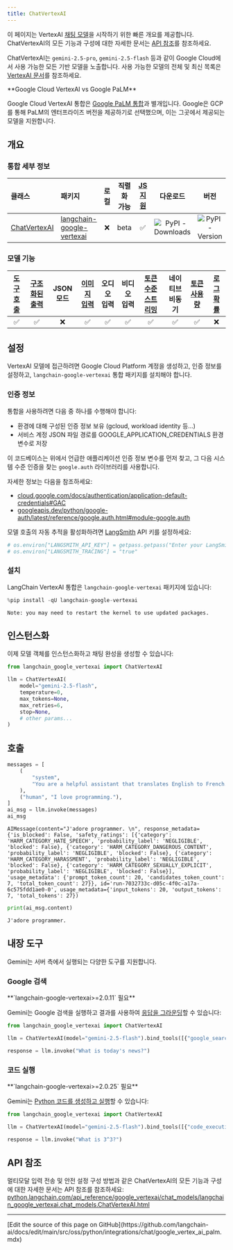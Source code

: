 ```yaml
---
title: ChatVertexAI
---
```


이 페이지는 VertexAI [채팅 모델](/oss/python/langchain/models)을 시작하기 위한 빠른 개요를 제공합니다. ChatVertexAI의 모든 기능과 구성에 대한 자세한 문서는 [API 참조](https://python.langchain.com/api_reference/google_vertexai/chat_models/langchain_google_vertexai.chat_models.ChatVertexAI.html)를 참조하세요.

ChatVertexAI는 `gemini-2.5-pro`, `gemini-2.5-flash` 등과 같이 Google Cloud에서 사용 가능한 모든 기반 모델을 노출합니다. 사용 가능한 모델의 전체 및 최신 목록은 [VertexAI 문서](https://cloud.google.com/vertex-ai/generative-ai/docs/models)를 참조하세요.

<Info>
**Google Cloud VertexAI vs Google PaLM**

Google Cloud VertexAI 통합은 [Google PaLM 통합](/oss/python/integrations/chat/google_generative_ai/)과 별개입니다. Google은 GCP를 통해 PaLM의 엔터프라이즈 버전을 제공하기로 선택했으며, 이는 그곳에서 제공되는 모델을 지원합니다.

</Info>

## 개요

### 통합 세부 정보

| 클래스 | 패키지 | 로컬 | 직렬화 가능 | [JS 지원](https://js.langchain.com/docs/integrations/chat/google_vertex_ai) | 다운로드 | 버전 |
| :--- | :--- | :---: | :---: |  :---: | :---: | :---: |
| [ChatVertexAI](https://python.langchain.com/api_reference/google_vertexai/chat_models/langchain_google_vertexai.chat_models.ChatVertexAI.html) | [langchain-google-vertexai](https://python.langchain.com/api_reference/google_vertexai/index.html) | ❌ | beta | ✅ | ![PyPI - Downloads](https://img.shields.io/pypi/dm/langchain-google-vertexai?style=flat-square&label=%20) | ![PyPI - Version](https://img.shields.io/pypi/v/langchain-google-vertexai?style=flat-square&label=%20) |

### 모델 기능

| [도구 호출](/oss/python/langchain/tools) | [구조화된 출력](/oss/python/langchain/structured-output) | JSON 모드 | [이미지 입력](/oss/python/langchain/messages#multimodal) | 오디오 입력 | 비디오 입력 | [토큰 수준 스트리밍](/oss/python/langchain/streaming/) | 네이티브 비동기 | [토큰 사용량](/oss/python/langchain/models#token-usage) | [로그 확률](/oss/python/langchain/models#log-probabilities) |
| :---: | :---: | :---: | :---: |  :---: | :---: | :---: | :---: | :---: | :---: |
| ✅ | ✅ | ❌ | ✅ | ✅ | ✅ | ✅ | ✅ | ✅ | ❌ |

## 설정

VertexAI 모델에 접근하려면 Google Cloud Platform 계정을 생성하고, 인증 정보를 설정하고, `langchain-google-vertexai` 통합 패키지를 설치해야 합니다.

### 인증 정보

통합을 사용하려면 다음 중 하나를 수행해야 합니다:

- 환경에 대해 구성된 인증 정보 보유 (gcloud, workload identity 등...)
- 서비스 계정 JSON 파일 경로를 GOOGLE_APPLICATION_CREDENTIALS 환경 변수로 저장

이 코드베이스는 위에서 언급한 애플리케이션 인증 정보 변수를 먼저 찾고, 그 다음 시스템 수준 인증을 찾는 `google.auth` 라이브러리를 사용합니다.

자세한 정보는 다음을 참조하세요:

- [cloud.google.com/docs/authentication/application-default-credentials#GAC](https://cloud.google.com/docs/authentication/application-default-credentials#GAC)
- [googleapis.dev/python/google-auth/latest/reference/google.auth.html#module-google.auth](https://googleapis.dev/python/google-auth/latest/reference/google.auth.html#module-google.auth)

모델 호출의 자동 추적을 활성화하려면 [LangSmith](https://docs.smith.langchain.com/) API 키를 설정하세요:

```python
# os.environ["LANGSMITH_API_KEY"] = getpass.getpass("Enter your LangSmith API key: ")
# os.environ["LANGSMITH_TRACING"] = "true"
```

### 설치

LangChain VertexAI 통합은 `langchain-google-vertexai` 패키지에 있습니다:

```python
%pip install -qU langchain-google-vertexai
```

```output
Note: you may need to restart the kernel to use updated packages.
```

## 인스턴스화

이제 모델 객체를 인스턴스화하고 채팅 완성을 생성할 수 있습니다:

```python
from langchain_google_vertexai import ChatVertexAI

llm = ChatVertexAI(
    model="gemini-2.5-flash",
    temperature=0,
    max_tokens=None,
    max_retries=6,
    stop=None,
    # other params...
)
```

## 호출

```python
messages = [
    (
        "system",
        "You are a helpful assistant that translates English to French. Translate the user sentence.",
    ),
    ("human", "I love programming."),
]
ai_msg = llm.invoke(messages)
ai_msg
```

```output
AIMessage(content="J'adore programmer. \n", response_metadata={'is_blocked': False, 'safety_ratings': [{'category': 'HARM_CATEGORY_HATE_SPEECH', 'probability_label': 'NEGLIGIBLE', 'blocked': False}, {'category': 'HARM_CATEGORY_DANGEROUS_CONTENT', 'probability_label': 'NEGLIGIBLE', 'blocked': False}, {'category': 'HARM_CATEGORY_HARASSMENT', 'probability_label': 'NEGLIGIBLE', 'blocked': False}, {'category': 'HARM_CATEGORY_SEXUALLY_EXPLICIT', 'probability_label': 'NEGLIGIBLE', 'blocked': False}], 'usage_metadata': {'prompt_token_count': 20, 'candidates_token_count': 7, 'total_token_count': 27}}, id='run-7032733c-d05c-4f0c-a17a-6c575fdd1ae0-0', usage_metadata={'input_tokens': 20, 'output_tokens': 7, 'total_tokens': 27})
```

```python
print(ai_msg.content)
```

```output
J'adore programmer.
```

## 내장 도구

Gemini는 서버 측에서 실행되는 다양한 도구를 지원합니다.

### Google 검색

<Info>
    **`langchain-google-vertexai>=2.0.11` 필요**
</Info>

Gemini는 Google 검색을 실행하고 결과를 사용하여 [응답을 그라운딩](https://ai.google.dev/gemini-api/docs/grounding)할 수 있습니다:

```python
from langchain_google_vertexai import ChatVertexAI

llm = ChatVertexAI(model="gemini-2.5-flash").bind_tools([{"google_search": {}}])

response = llm.invoke("What is today's news?")
```

### 코드 실행

<Info>
    **`langchain-google-vertexai>=2.0.25` 필요**
</Info>

Gemini는 [Python 코드를 생성하고 실행](https://ai.google.dev/gemini-api/docs/code-execution)할 수 있습니다:

```python
from langchain_google_vertexai import ChatVertexAI

llm = ChatVertexAI(model="gemini-2.5-flash").bind_tools([{"code_execution": {}}])

response = llm.invoke("What is 3^3?")
```

## API 참조

멀티모달 입력 전송 및 안전 설정 구성 방법과 같은 ChatVertexAI의 모든 기능과 구성에 대한 자세한 문서는 API 참조를 참조하세요: [python.langchain.com/api_reference/google_vertexai/chat_models/langchain_google_vertexai.chat_models.ChatVertexAI.html](https://python.langchain.com/api_reference/google_vertexai/chat_models/langchain_google_vertexai.chat_models.ChatVertexAI.html)

---

<Callout icon="pen-to-square" iconType="regular">
  [Edit the source of this page on GitHub](https://github.com/langchain-ai/docs/edit/main/src/oss/python/integrations/chat/google_vertex_ai_palm.mdx)
</Callout>
